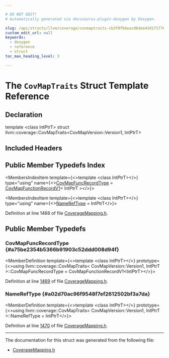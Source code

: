 ```yaml
---

# DO NOT EDIT!
# Automatically generated via docusaurus-plugin-doxygen by Doxygen.

slug: /api/structs/llvm/coverage/covmaptraits-cb3f0fbbeacd6dee43d1f1776c943b33
custom_edit_url: null
keywords:
  - doxygen
  - reference
  - struct
toc_max_heading_level: 3

---
```





# The `CovMapTraits` Struct Template Reference

<DoxygenPage pluginConfig={pluginConfig}>



## Declaration

<CodeBlock>template &lt;class IntPtrT&gt;
struct llvm::coverage::CovMapTraits&lt;CovMapVersion::Version1, IntPtrT&gt;</CodeBlock>

## Included Headers

<IncludesList>
<IncludesListItem
  filePath="llvm/ProfileData/Coverage/CoverageMapping.h"
  permalink="/docs/api/files/include/include/llvm/include/llvm/profiledata/include/llvm/profiledata/coverage/coveragemapping-h"
  isLocal="true" />
</IncludesList>

## Public Member Typedefs Index

<MembersIndex>

<MembersIndexItem
  template={<>template &lt;class IntPtrT&gt;</>}
  type="using"
  name={<><a href="#a75be2354b5366b91903c52ddd008d94f">CovMapFuncRecordType</a> = <a href="/docs/api/structs/llvm/coverage/covmapfunctionrecordv1">CovMapFunctionRecordV1</a>&lt; IntPtrT &gt;</>}>
</MembersIndexItem>

<MembersIndexItem
  template={<>template &lt;class IntPtrT&gt;</>}
  type="using"
  name={<><a href="#a02d70ac96f9548f7ef2612502bf3a7da">NameRefType</a> = IntPtrT</>}>
</MembersIndexItem>

</MembersIndex>


Definition at line 1468 of file <a href="/docs/api/files/include/include/llvm/include/llvm/profiledata/include/llvm/profiledata/coverage/coveragemapping-h">CoverageMapping.h</a>.

<SectionDefinition>

## Public Member Typedefs

### CovMapFuncRecordType {#a75be2354b5366b91903c52ddd008d94f}

<MemberDefinition
  template={<>template &lt;class IntPtrT&gt;</>}
  prototype={<>using llvm::coverage::CovMapTraits&lt; CovMapVersion::Version1, IntPtrT &gt;::CovMapFuncRecordType =  CovMapFunctionRecordV1&lt;IntPtrT&gt;</>}>

Definition at line <a href="/docs/api/files/include/include/llvm/include/llvm/profiledata/include/llvm/profiledata/coverage/coveragemapping-h/#l01469">1469</a> of file <a href="/docs/api/files/include/include/llvm/include/llvm/profiledata/include/llvm/profiledata/coverage/coveragemapping-h">CoverageMapping.h</a>.
</MemberDefinition>

### NameRefType {#a02d70ac96f9548f7ef2612502bf3a7da}

<MemberDefinition
  template={<>template &lt;class IntPtrT&gt;</>}
  prototype={<>using llvm::coverage::CovMapTraits&lt; CovMapVersion::Version1, IntPtrT &gt;::NameRefType =  IntPtrT</>}>

Definition at line <a href="/docs/api/files/include/include/llvm/include/llvm/profiledata/include/llvm/profiledata/coverage/coveragemapping-h/#l01470">1470</a> of file <a href="/docs/api/files/include/include/llvm/include/llvm/profiledata/include/llvm/profiledata/coverage/coveragemapping-h">CoverageMapping.h</a>.
</MemberDefinition>

</SectionDefinition>

<hr/>

The documentation for this struct was generated from the following file:

<ul>
<li><a href="/docs/api/files/include/include/llvm/include/llvm/profiledata/include/llvm/profiledata/coverage/coveragemapping-h">CoverageMapping.h</a></li>
</ul>

</DoxygenPage>
